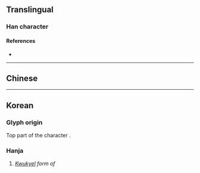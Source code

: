 {{character info}}
==Translingual==

===Han character===
{{Han char|rn=1|rad=一|as=01|sn=2|four=|canj=MH,XMH|ids=⿱一丿}}

====References====
* {{Han ref|kx=0076.021|dj=0137.060|hdz=10003.021|uh=4E06|ud=19974}}

----

==Chinese==
{{zh-see|厂|v}}

----

==Korean==
===Glyph origin===
Top part of the character {{l|ko|面|tr=myeon}}.

===Hanja===
{{ko-hanja|hangeul=면|eumhun=구결자|rv=myeon|mr=myŏn|y=myen|ehrv=gugyeolja|ehmr=kugyŏlcha|ehy=kwukyelqca}}

# ''[[kwukyel|Kwukyel]] form of'' {{ko-l|면}}